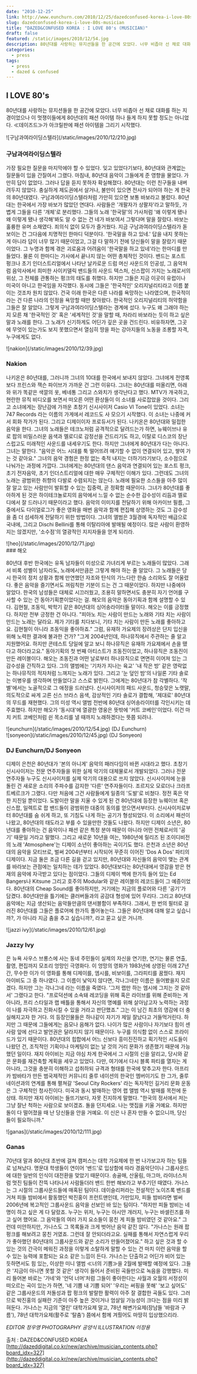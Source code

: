 ```yaml
---
date: "2010-12-25"
link: http://www.eunchurn.com/2010/12/25/dazedconfused-korea-i-love-80s-musician/
slug: dazedconfused-korea-i-love-80s-musician
title: "DAZED&CONFUSED KOREA : I LOVE 80's (MUSICIAN)"
draft: false
featured: /static/images/2010/12/54.jpg
description: 80년대를 사랑하는 뮤지션들을 한 공간에 모았다. 너무 비좁아 선 채로 대화를 하는 지경이었으나 이 멋쟁이들에게 80년대의 패션 아이템 하나 들게 하지 못할 정도는 아니었다. ≪데이즈드≫가 아크릴판에 패션 아이템을 그리기 시작했다.
categories:
  - press
tags:
  - press
  - dazed & confused
---
```


## I LOVE 80's

80년대를 사랑하는 뮤지션들을 한 공간에 모았다. 너무 비좁아 선 채로 대화를 하는 지경이었으나 이 멋쟁이들에게 80년대의 패션 아이템 하나 들게 하지 못할 정도는 아니었다. ≪데이즈드≫가 아크릴판에 패션 아이템을 그리기 시작했다.

<div className="container flex justify-center">
  ![구남과여라이딩스텔라](/static/images/2010/12/210.jpg)
</div>

### 구남과여라이딩스텔라

가장 필요한 질문을 마지막에야 할 수 있었다. 잊고 있었다기보다, 80년대와 관계없는 질문들이 입을 간질여서 그랬다. 마침내, 80년대 음악이 그들에게 준 영향을 물었다. 가만히 답이 없었다. 그러나 답을 듣지 못하자 확실해졌다. 80년대는 이런 친구들을 내버려두지 않았다. 충실하게 제도권에서 살거나, 불만이 있으면 전사가 되어야 하는 게 한국의 80년대였다. 구남과여라이딩스텔라처럼 가만히 있으면 보통 바보라고 불렀다. 80년대는 한국에서 가장 바보가 많았던 연대다. 사람들은 '개팔자가 상팔자'라고 말하듯, 가볍게 그들을 다른 '개체'로 분리했다. 그들의 노래 '한국말'의 가사처럼 '왜 이렇게 됐나 왜 이렇게 됐나 생각해'봐도 알 수 없는 건 네가 바보여서 그렇다며 말을 잘랐다. 바보는 훌륭한 유머 소재였다. 죄의식 없이 모두가 즐거웠다. 지금 구남과여라이딩스텔라가 돋보이는 건 그다음에 치명적인 한마디 덕분이다. '한국말을 하고 있네.' 답을 내지 못하는 게 아니라 답이 너무 많기 때문이었고, 그걸 다 말하기 전에 당신들이 말을 잘랐기 때문이었다. 그 누명과 함께 겪은 괴로움과 어려움이 '한국말을 하고 있네'라는 한마디를 만들었다. 물론 이 한마디는 가사에서 끝나지 않는 어떤 총체적인 것이다. 밴드는 포스트 펑크나 초기 인더스트리얼에서 나타난 날카로운 드럼 머신 사운드의 인공성, 그 음악처럼 음악사에서 희미한 사이키델릭 밴드들의 사운드 텍스처, 신스팝이 가지는 노래로서의 위상, 그 전체를 관통하는 펑크의 태도를 취했다. 하지만 그들은 지금 이곳이 유럽이나 미국이 아니고 한국임을 자각했다. 동시에 그들은 '한국적인' 오리지널리티라고 이름 붙이는 것조차 원치 않았다. 건국 이래 한국은 다른 나라를 욕망하는 나라였으며, 한국적이라는 건 다른 나라의 인정을 욕망할 때만 찾아왔다. 한국적인 오리지널리티의 허약함을 그들은 잘 알았다. 그렇게 구남과여라이딩스텔라는 경계에 섰다. 누구도 왜 그래야 하는지 모른 채 '한국적인 것' 혹은 '세계적인 것'을 말할 때, 차라리 바보라는 듯이 하고 싶은 말과 노래를 한다. 그 노래가 신기하게도 어딘가 깊은 곳을 건드린다. 비유하자면, 그곳에 무엇이 있는가도 보지 못했으면서 열심히 땅을 파는 강아지들의 노동을 조롱할 자격, 누구에게도 없다.

<div className="container flex justify-center">![nakion](/static/images/2010/12/39.jpg)</div>

### Nakion

나키온은 80년대를, 그러니까 그녀의 10대를 한국에서 보내지 않았다. 그녀에게 전영록보다 프린스와 잭슨 파이브가 가까운 건 그런 이유다. 그녀는 80년대를 떠올리면, 아래와 위가 똑같은 색깔의 옷, 베네통 그리고 스와치가 생각난다고 했다. MTV가 개국하고, 현란한 뮤직 비디오를 보면서 떠오른 어떤 환상들이 이 소녀를 사로잡았을 것이다. 그리고 소녀에게는 장난감에 가까운 초창기 신시사이저 Casio Vl Tone이 있었다. 소녀는 747 Records 라는 이름의 가게에서 레코드도 사 모으기 시작했다. 이 소녀는 나중에 커서 회화 작가가 된다. 그리고 디제이이자 프로듀서가 된다. 나키온은 80년대와 밀접한 음악을 한다. 그녀의 노래들은 테크노처럼 공격적으로 달려드는가 하면, 뉴웨이브나 유로 팝의 비밀스러운 음색과 멜로디로 감정선을 건드리기도 하고, 이탈로 디스코의 장난스럽고도 미래적인 사운드를 내세우기도 한다. 하지만 그녀에게 80년대가 다는 아니다. 그녀는 말한다. "음악은 어느 시대를 툭 떨어뜨려 얘기할 수 없이 연결되어 있고, 쌓여 가는 것 같아요." 그녀의 음악 경험은 한정 없는 축적 내지는 더하기라기보다, 소수점으로 나눠가는 과정에 가깝다. 그녀에게는 80년대의 댄스 음악과 연결되어 있는 포스트 펑크, 초기 전자음악, 초기 인더스트리얼에 대한 매우 구체적인 이해가 있다. 그런데도 그녀의 노래는 광범위한 취향의 다발로 수렴되지는 않는다. 노래에 필요한 소스들을 아주 많이 잘 알고 있는 사람만이 발휘할 수 있는 집중력, 곧 정확함 때문이다. 그녀가 80년대를 좋아하게 된 것은 하이테크놀로지의 음악에서 느낄 수 없는 순수한 감수성이 리듬과 멜로디에서 잘 드러나기 때문이라고 했다. 음악의 이미지를 전달하기 위해 아카이브 필름, 그 중에서도 다이얼로그가 좋은 영화을 매번 음악과 함께 편집해 상영하는 것도 그 감수성을 좀 더 섬세하게 전달하기 위한 방법이다. 그녀의 앨범은 3월경에 독자적인 배급으로 국내에, 그리고 Dischi Bellini를 통해 이탈리아에 발매될 예정이다. 많은 사람이 환영하지는 않겠지만, '소수점'의 열광적인 지지자들을 얻게 되리라.

<div className="container flex justify-center">![heo](/static/images/2010/12/71.jpg)</div>
### 해오

80년대 후반 한국에는 유독 남자들이 미성으로 가녀리게 부르는 노래들이 많았다. 그래서 비록 성별이 남자라도, 노래에서만큼은 그렇게 해야 하는 줄 알았다. 그 노래들은 당시 한국의 정치 상황과 함께 만연했던 자조와 탄식의 가느다란 한숨 소리와도 잘 어울렸다. 좋은 음악을 즐기면서도 꺼림칙한 기분이 드는 건 그 때문이었다. 하지만 나중에야 알았다. 한국의 남성들은 대체로 시끄러웠고, 조용히 말하면서도 충분히 자기 언어를 구사할 수 있는 건 동아기획뿐이었다는 걸. 해오의 음악은 동아기획과 함께 설명할 수 있다. 김현철, 조동익, 박학기 같은 80년대의 싱어송라이터들 말이다. 해오는 이를 긍정했다. 하지만 전부 긍정한 건 아니다. "피아노 치는 사람이 만드는 노래와 기타 치는 사람이 만드는 노래는 달라요. 제가 기타를 치다보니, 기타 치는 사람이 만든 노래를 좋아하고요. 김현철이 아니라 조동익을 좋아하죠." 그럼, 유재하 가요제의 장려상은 단지 입신을 위해 노력한 결과에 불과한 건가? "그게 2004년인데, 하나뮤직에서 주관하는 줄 알고 지원했어요. 하지만 콘테스트 당일에 알고 보니 하나뮤직은 유재하 가요제에서 손을 뗐다고 하더라고요." 동아기획의 첫 번째 아티스트가 조동진이었고, 하나뮤직은 조동진이 만든 레이블이다. 해오는 조동진과 어떤 날로부터 하나뮤직으로 면면히 이어져 있는 그 감수성을 간직하고 있다. 그의 앨범에는 '기차가 지나는 육교' '내 작은 방' 같은 영락없는 하나뮤직의 적자처럼 느껴지는 노래가 있다. 그리고 '눈 덮인 밤'의 나일론 기타 솔로는 이병우를 생각하며 만들었다고 스스로 밝힌다. 그에게는 80년대가 참 각별하다. '작별'에서는 노골적으로 그 애정을 드러냈다. 신시사이저의 패드 사운드, 청승맞은 노랫말, 의도적으로 싸게 고른 신스 브라스 음색, 감상적인 기타 솔로가 결합해, '제대로' 80년대의 무드를 재현했다. 그의 미성 역시 앨범 전반에 80년대 싱어송라이터를 각인시키는 데 주효했다. 하지만 해오가 '동시대'에 열광한 영웅은 뜻밖에 '커트 코베인'이었다. 이건 마치 커트 코베인처럼 쉰 목소리를 낼 때까지 노래하겠다는 뜻쯤 되려나.

<div className="container flex justify-center">
  ![eunchurn](/static/images/2010/12/54.jpg) (DJ Eunchurn)
</div>
<div className="container flex justify-center">
  ![sonyeon](/static/images/2010/12/45.jpg) (DJ Sonyeon)
</div>

### DJ Eunchurn/DJ Sonyeon

디제이 은천은 80년대가 '본의 아니게' 음악의 패러다임이 바뀐 시대라고 했다. 초창기 신시사이저는 전문 연주자들을 위한 실제 악기의 대체물로서 개발되었다. 그러나 전문 연주자들 누구도 신시사이저를 실제 악기의 대용으로 쓰지 않았다. 신시사이저에 눈을 돌린 건 새로운 소리의 주파수를 감지한 '다른' 연주자들이다. 조르지오 모로더나 크라프트베르크가 그랬다. 다만 처음에 그건 사람들에게 일종의 '도발'로 비쳤다. 정전 혹은 약한 지진일 뿐이었다. 도발이란 말을 지울 수 있게 된 건 80년대에 등장한 뉴웨이브 혹은 신스팝, 일렉트로 팝 밴드들이 광범위한 대중의 동의를 얻으면서부터다. 신시사이저로부터 80년대를 숨 쉬게 하고, 또 기침도 나게 하는 공기가 형성되었다. 이 소리에서 패션이 나왔고, 80년대의 태도라고 부를 수 있을만한 것들도 나왔다. 하지만 디제이 소년은, 80년대를 좋아하는 건 음악이나 패션 같은 특정 분야 때문이 아니라 어떤 전체로서의 '공기' 때문일 거라고 말했다. 그리고 새로운 10년을 여는, 1980년에 릴리즈 된 조이디비전의 노래 'Atmosphere'는 디제이 소년이 좋아하는 곡이기도 했다. 은천과 소년은 80년대의 음악을 모티브로, 벌써 2004년부터 시작되어 꾸준히 이어진 'Dos A Dos' 파티의 디제이다. 지금 둘은 조금 다른 길을 걷고 있지만, 80년대와 자신들의 음악이 맺는 관계를 바라보는 관점에는 일치하는 데가 있었다. 80년대보다는 80년대에서 영감을 받은 현재의 음악에 자극받고 있다는 점이었다. 그들의 디제이 백에 한가득 들어 있는 Ed Bangers나 Kitsune 그리고 호주의 Modular와 같은 레이블의 레코드들이 그 예증이었다. 80년대의 Cheap Sound를 좋아하지만, 거기에는 지금의 플로어와 다른 '공기'가 담겼다. 80년대만을 틀기에는 클러버들과의 공감대 형성에 있어 무리다. 그리고 80년대 음악에는 지금 생산되는 음악들만큼의 댄서블함이 부족하다. 그래서, 한 번의 필터로 걸러진 80년대를 그들은 플로어에 한가득 풀어놓는다. 그들은 80년대에 대해 알고 싶습니까?, 가 아니라 지금 춤을 추고 싶습니까?, 라고 묻고 싶은 거니까.

<div className="container flex justify-center">![jazzi ivy](/static/images/2010/12/61.jpg)</div>

### Jazzy Ivy

은 뉴욕 사우스 브롱스에 사는 동네 주민들이 실제의 자신을 연기한, 연기는 물론 연출, 촬영, 편집까지 모조리 엉망인 극영화다. 이 엉망의 영화가 1983년에 상영된 이래 27년 간, 무수한 이가 이 영화를 통해 디제이를, 엠시를, 비보이를, 그라피티를 꿈꿨다. 재지 아이비도 그 중 하나였다. 그 이름이 낯익지 않다면, 각나그네란 이름은 들어봤을지 모르겠다. 하지만 그는 각나그네 라는 이름을 죽였다. '그저 랩만 하는 엠시에 그치는 것 같아서' 그랬다고 한다. "프로덕션에 소속돼 레코딩을 위해 혹은 라이브를 위해 준비하는 게 아니라, 프리 스타일과 랩 배틀을 통해서 자신의 명예를 위해 살아남고자 노력하는 과정이 나를 자극하고 진화시킬 수 있을 거라고 판단했죠." 그는 이 남긴 최초의 영감에 더 충실해지고자 한 거다. 의 등장인물들은 하나같이 자기가 제일 잘났다고 거들먹거린다. 하지만 그 때문에 그들에게는 음모나 음해가 없다. 나이가 많은 사람이나 자기보다 힘이 센 사람 앞에 선다고 발언권은 달라지지 않기 때문이다. 누구를 의식함 없이 스스로 프라이드가 있기 때문이다. 80년대의 힙합에서 어느 신보다 흥미진진하고 획기적인 시도들이 나왔던 건, 조직적인 기획이나 마케팅이 없는 날 것의 거리 문화가 생존했기 때문에 가능했던 일이다. 재지 아이비는 지금 야심 차게 한국에서 그 시절의 신을 알리고, 당시와 같은 문화를 재건축할 계획을 세우고 있었다. 다만, 여기에서 다시 블록 파티를 열자는 게 아니라, 그것을 충분히 이해하고 섭취하되 규격과 형태를 한국에 맞추고자 한다. 아프리카 밤바타가 만든 범국제적인 커뮤니티 줄루 네이션의 한국인 멤버이기도 한 그가, 줄루 네이션과의 연계를 통해 펼쳐갈 'Seoul City Rockers' 라는 독자적인 길거리 문화 운동은 그 구체적인 청사진이다. 미국과 동시 발매하는 영어 랩 앨범 역시 발매를 목전에 둔 상태. 하지만 재지 아이비는 들뜨기보다, 자못 진지하게 말했다. "한국의 정서에서 저는 그냥 잘난 척하는 사람으로 보이겠죠. 돌을 던지세요. 나는 맷집을 키울 거예요. 하지만 돌이 다 떨어졌을 때 난 당신들을 안을 거예요. 이 신은 나 혼자 만들 수 없으니까, 당신들이 필요하니까."

<div className="container flex justify-center">![ganas](/static/images/2010/12/111.jpg)</div>

### Ganas

70년대 말과 80년대 초반에 걸쳐 캠퍼스는 대학 가요제에 한 번 나가보고자 하는 팀들로 넘쳐났다. 명문대 학생들이 연이어 '밴드'로 입상함에 따라 경음악단이나 그룹사운드에 대한 일반의 인식이 대전환을 맞았기 때문이다. 송골매, 산울림, 마그마, 라이너스처럼 멋진 팀들이 잔뜩 나타나서 사람들더러 밴드 한번 해보라고 부추기던 때였다. 가나스는 그 시절의 그룹사운드들에 매혹된 팀이다. 데이슬리퍼라는 전설적인 노이즈록 밴드를 거쳐 피들 밤비에서 활동했던 박진홍이 프런트맨인데, 가만있자, 피들 밤비라면 벌써 2006년에 복고적인 그룹사운드 음악을 선보인 바 있는 팀이다. "하지만 피들 밤비는 네 명이 하고 싶은 게 다 달랐죠. 누구는 위저, 누구는 아시안 개러지, 누구는 바셀린즈를 하고 싶어 했어요. 그 음악들의 여러 가지 요소들이 뭉친 게 피들 밤비였던 것 같아요." 그런데 미안하지만, 가나스도 그 목록들과 크게 벗어난 음악 같진 않다. "가나스는 원래 팝 펑크를 해보려고 뭉친 거였죠. 그런데 잘 안되더라고요. 실패를 통해서 자연스럽게 우리가 좋아했던 80년대의 그룹사운드와 같은 소리가 만들어졌어요." 하고 싶은 것과 할 수 있는 것의 간극이 메워진 과정을 이렇게 소탈하게 말할 수 있는 건 마치 이런 음악을 할 수 있는 능력에 포함되는 요소 같은 느낌이 든다. 가나스는 단출하고 어딘가 비어 있는 듯하면서도 힘 있는, 이상한 미니 앨범 ≪너의 기쁨≫을 2월에 발매할 예정에 있다. 그들은 '지금이 아니면 못할 것 같은' 생각이 들어서 준비된 곡들만으로 녹음을 강행했다. 미리 들어본 바로는 '가네'와 '언덕 너머'처럼 그들이 좋아한다는 사월과 오월의 서정성이 떠오르는 곡이 있는가 하면, '네 기쁨 내 기쁨 되어' '우리는 써핑을 못해' '보고 싶어도' 같은 그룹사운드의 저돌성과 팝 펑크의 발랄한 활력이 아주 잘 결합한 곡들도 있다. 그러므로 박진홍의 실패란 기준이 아주 높은 것이거나 엄살일 가능성이 크다는 점을 미리 밝혀둔다. 가나스는 지금의 '열린' 대학가요제 말고, 78년 해변가요제(장남들 '바람과 구름'), 78년 대학가요제(활주로 '탈춤') 쯤에서 함께 겨뤘어도 마땅히 입상했으리라.

_EDITOR 정우영 PHOTOGRAPHY 공양식 ILLUSTRATION 이장용_

출처 : DAZED&CONFUSED KOREA [http://dazeddigital.co.kr/new/archive/musician_contents.php?board_idx=327](http://dazeddigital.co.kr/new/archive/musician_contents.php?board_idx=327)
